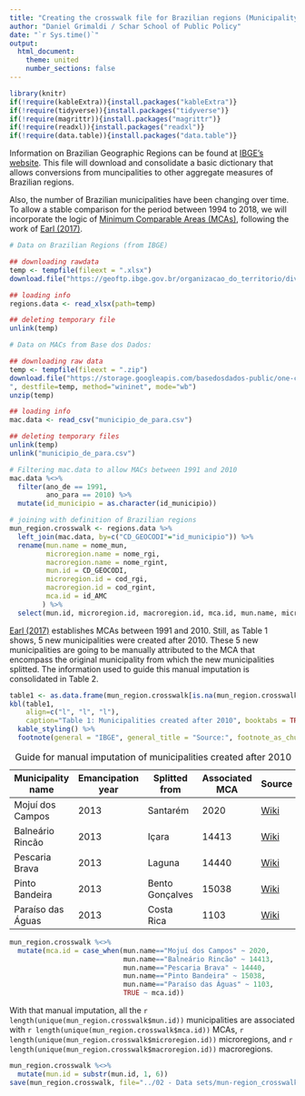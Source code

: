 ```yaml
---
title: "Creating the crosswalk file for Brazilian regions (Municipality-Region-MCA)"
author: "Daniel Grimaldi / Schar School of Public Policy"
date: "`r Sys.time()`"
output:
  html_document:
    theme: united
    number_sections: false
---
```


```r
library(knitr)
if(!require(kableExtra)){install.packages("kableExtra")}
if(!require(tidyverse)){install.packages("tidyverse")}
if(!require(magrittr)){install.packages("magrittr")}
if(!require(readxl)){install.packages("readxl")}
if(!require(data.table)){install.packages("data.table")}
```

Information on Brazilian Geographic Regions can be found at [IBGE's website](https://www.ibge.gov.br/geociencias/organizacao-do-territorio/divisao-regional/15778-divisoes-regionais-do-brasil.html?=&t=o-que-e). This file will download and consolidate a basic dictionary that allows conversions from muncipalities to other aggregate measures of Brazilian regions.

Also, the number of Brazilian municipalities have been changing over time. To allow a stable comparison for the period between 1994 to 2018, we will incorporate the logic of [Minimum Comparable Areas (MCAs)](https://basedosdados.org/dataset/br-ibge-amc), following the work of [Earl (2017)](https://www.scielo.br/scielo.php?script=sci_arttext&pid=S0101-41612017000100215).

```r
# Data on Brazilian Regions (from IBGE)

## downloading rawdata
temp <- tempfile(fileext = ".xlsx")
download.file("https://geoftp.ibge.gov.br/organizacao_do_territorio/divisao_regional/divisao_regional_do_brasil/divisao_regional_do_brasil_em_regioes_geograficas_2017/tabelas/regioes_geograficas_composicao_por_municipios_2017_20180911.xlsx", destfile=temp, method="wininet", mode="wb")

## loading info
regions.data <- read_xlsx(path=temp)

## deleting temporary file
unlink(temp)

# Data on MACs from Base dos Dados:

## downloading raw data
temp <- tempfile(fileext = ".zip")
download.file("https://storage.googleapis.com/basedosdados-public/one-click-download/br_ibge_amc/municipio_de_para.zip
", destfile=temp, method="wininet", mode="wb")
unzip(temp)

## loading info
mac.data <- read_csv("municipio_de_para.csv")

## deleting temporary files
unlink(temp)
unlink("municipio_de_para.csv")

# Filtering mac.data to allow MACs between 1991 and 2010
mac.data %<>%
  filter(ano_de == 1991, 
         ano_para == 2010) %>% 
  mutate(id_municipio = as.character(id_municipio))

# joining with definition of Brazilian regions
mun_region.crosswalk <- regions.data %>% 
  left_join(mac.data, by=c("CD_GEOCODI"="id_municipio")) %>% 
  rename(mun.name = nome_mun,
         microregion.name = nome_rgi,
         macroregion.name = nome_rgint, 
         mun.id = CD_GEOCODI,
         microregion.id = cod_rgi,
         macroregion.id = cod_rgint,
         mca.id = id_AMC
        ) %>% 
  select(mun.id, microregion.id, macroregion.id, mca.id, mun.name, microregion.name, macroregion.name)
```

[Earl (2017)](https://www.scielo.br/scielo.php?script=sci_arttext&pid=S0101-41612017000100215) establishes MCAs between 1991 and 2010. Still, as Table 1 shows, 5 new municipalities were created after 2010. These 5 new municipalities are going to be manually attributed to the MCA that encompass the original municipality from which the new municipalities splitted. The information used to guide this manual imputation is consolidated in Table 2.

```r
table1 <- as.data.frame(mun_region.crosswalk[is.na(mun_region.crosswalk$mca.id),])
kbl(table1,
    align=c("l", "l", "l"),
    caption="Table 1: Municipalities created after 2010", booktabs = TRUE) %>%
  kable_styling() %>% 
  footnote(general = "IBGE", general_title = "Source:", footnote_as_chunk = T)
```

| Municipality name | Emancipation year | Splitted from   | Associated MCA | Source                                                              |
|-------------------|-------------------|-----------------|----------------|---------------------------------------------------------------------|
| Mojuí dos Campos  | 2013              | Santarém        | 2020           | [Wiki](<https://pt.wikipedia.org/wiki/Moju%C3%AD_dos_Campos>)       |
| Balneário Rincão  | 2013              | Içara           | 14413          | [Wiki](<https://pt.wikipedia.org/wiki/Balne%C3%A1rio_Rinc%C3%A3o>)  |
| Pescaria Brava    | 2013              | Laguna          | 14440          | [Wiki](<https://pt.wikipedia.org/wiki/Pescaria_Brava>)              |
| Pinto Bandeira    | 2013              | Bento Gonçalves | 15038          | [Wiki](<https://pt.wikipedia.org/wiki/Pinto_Bandeira>)              |
| Paraíso das Águas | 2013              | Costa Rica      | 1103           | [Wiki](<https://pt.wikipedia.org/wiki/Para%C3%ADso_das_%C3%81guas>) |

: Guide for manual imputation of municipalities created after 2010

```r
mun_region.crosswalk %<>%
  mutate(mca.id = case_when(mun.name=="Mojuí dos Campos" ~ 2020,
                            mun.name=="Balneário Rincão" ~ 14413,
                            mun.name=="Pescaria Brava" ~ 14440,
                            mun.name=="Pinto Bandeira" ~ 15038,
                            mun.name=="Paraíso das Águas" ~ 1103,
                            TRUE ~ mca.id))
```

With that manual imputation, all the `r length(unique(mun_region.crosswalk$mun.id))` municipalities are associated with `r length(unique(mun_region.crosswalk$mca.id))` MCAs, `r length(unique(mun_region.crosswalk$microregion.id))` microregions, and `r length(unique(mun_region.crosswalk$macroregion.id))` macroregions.

```r
mun_region.crosswalk %<>%
  mutate(mun.id = substr(mun.id, 1, 6))
save(mun_region.crosswalk, file="../02 - Data sets/mun-region_crosswalk.Rdata")
```
